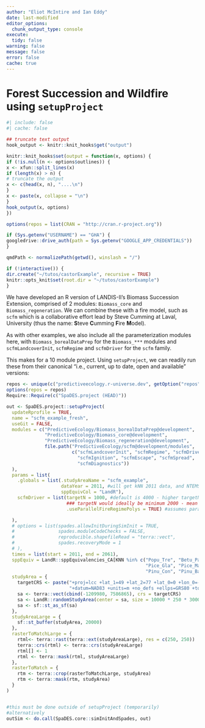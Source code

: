 ```yaml
---
author: "Eliot McIntire and Ian Eddy"
date: last-modified
editor_options:
  chunk_output_type: console
execute:
  tidy: false
warning: false
message: false
error: false
cache: true
---
```


# Forest Succession and Wildfire using `setupProject` {#sec-scfmEg}

```r
#| include: false
#| cache: false

## truncate text output
hook_output <- knitr::knit_hooks$get("output")

knitr::knit_hooks$set(output = function(x, options) {
if (!is.null(n <- options$outlines)) {
x <- xfun::split_lines(x)
if (length(x) > n) {
# truncate the output
x <- c(head(x, n), "....\n")
}
x <- paste(x, collapse = "\n")
}
hook_output(x, options)
})

options(repos = list(CRAN = "http://cran.r-project.org"))

if (Sys.getenv("USERNAME") == "GHA") {
googledrive::drive_auth(path = Sys.getenv("GOOGLE_APP_CREDENTIALS"))
}

qmdPath <- normalizePath(getwd(), winslash = "/")

if (!interactive()) {
dir.create("~/tutos/castorExample", recursive = TRUE)
knitr::opts_knit$set(root.dir = "~/tutos/castorExample")
}
```


We have developed an R version of LANDIS-II's Biomass Succession Extension, comprised
of 2 modules: `Biomass_core` and `Biomass_regeneration`. We can combine these with
a fire model, such as `scfm` which is a collaborative effort lead by Steve Cumming at 
Laval, University (thus the name: **S**teve **C**umming **F**ire **M**odel).

As with other examples, we also include all the parameterization modules here, with 
`Biomass_borealDataPrep` for the `Biomass_***` modules and `scfmLandcoverInit`, 
`scfmRegime` and `scfmDriver` for the `scfm` family.

This makes for a 10 module project. Using `setupProject`, we can readily run these
from their canonical "i.e., current, up to date, open and available" versions:

```r
repos <- unique(c("predictiveecology.r-universe.dev", getOption("repos")))
options(repos = repos)
Require::Require(c("SpaDES.project (HEAD)")) 

out <- SpaDES.project::setupProject(
  updateRprofile = TRUE,
  name = "scfm_example_fresh",
  useGit = FALSE,
  modules = c("PredictiveEcology/Biomass_borealDataPrep@development",
              "PredictiveEcology/Biomass_core@development",
              "PredictiveEcology/Biomass_regeneration@development",
              file.path("PredictiveEcology/scfm@development/modules",
                        c("scfmLandcoverInit", "scfmRegime", "scfmDriver",
                          "scfmIgnition", "scfmEscape", "scfmSpread",
                          "scfmDiagnostics"))
  ),
  params = list(
    .globals = list(.studyAreaName = "scfm_example",
                    dataYear = 2011, #will get kNN 2011 data, and NTEMS 2011 landcover
                    sppEquivCol = "LandR"),
    scfmDriver = list(targetN = 1000, #default is 4000 - higher targetN adds time + precision
                      ### targetN would ideally be minimum 2000 - mean fire size estimates will be bad with 1000
                      .useParallelFireRegimePolys = TRUE) #assumes parallelization is an otpion

  ),
  # options = list(spades.allowInitDuringSimInit = TRUE,
  #                spades.moduleCodeChecks = FALSE,
  #                reproducible.shapefileRead = "terra::vect",
  #                spades.recoveryMode = 1
  # ),
  times = list(start = 2011, end = 2061),
  sppEquiv = LandR::sppEquivalencies_CA[KNN %in% c("Popu_Tre", "Betu_Pap",
                                                   "Pice_Gla", "Pice_Mar",
                                                   "Pinu_Con", "Pinu_Ban")],
  studyArea = {
    targetCRS <- paste("+proj=lcc +lat_1=49 +lat_2=77 +lat_0=0 +lon_0=-95 +x_0=0 +y_0=0",
                       "+datum=NAD83 +units=m +no_defs +ellps=GRS80 +towgs84=0,0,0")
    sa <- terra::vect(cbind(-1209980, 7586865), crs = targetCRS)
    sa <- LandR::randomStudyArea(center = sa, size = 10000 * 250 * 30000, seed = 1002)
    sa <- sf::st_as_sf(sa)
  },
  studyAreaLarge = {
    sf::st_buffer(studyArea, 20000)
  },
  rasterToMatchLarge = {
    rtml<- terra::rast(terra::ext(studyAreaLarge), res = c(250, 250))
    terra::crs(rtml) <- terra::crs(studyAreaLarge)
    rtml[] <- 1
    rtml <- terra::mask(rtml, studyAreaLarge)
  },
  rasterToMatch = {
    rtm <- terra::crop(rasterToMatchLarge, studyArea)
    rtm <- terra::mask(rtm, studyArea)
  }
)


#this must be done outside of setupProject (temporarily)
#alternatively
outSim <- do.call(SpaDES.core::simInitAndSpades, out)
```
